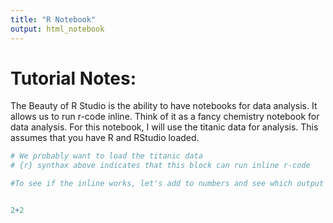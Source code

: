 ```yaml
---
title: "R Notebook"
output: html_notebook
---
```


# Tutorial Notes:  

The Beauty of R Studio is the ability to have notebooks for data analysis.  It allows us to run r-code inline.  Think of it as a fancy chemistry notebook for data analysis.  For this notebook, I will use the titanic data for analysis.  This assumes that you have R and RStudio loaded.  


```r
# We probably want to load the titanic data
# {r} synthax above indicates that this block can run inline r-code

#To see if the inline works, let's add to numbers and see which output is generated after we click on the upper-right play button:


2+2
```

